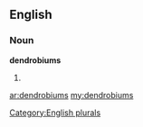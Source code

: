 ==English==

===Noun===
'''dendrobiums'''

# {{plural of|[[dendrobium]]}}

[[Category:English plurals]]

[[ar:dendrobiums]]
[[my:dendrobiums]]